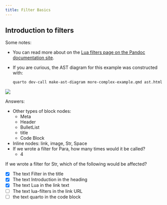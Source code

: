 ```yaml
---
title: Filter Basics
---
```


## Introduction to filters

Some notes:

*   You can read more about on the [Lua filters page on the Pandoc documentation site](https://pandoc.org/lua-filters.html).

*   If you are curious, the AST diagram for this example was constructed with:
    
    ```bash
    quarto dev-call make-ast-diagram more-complex-example.qmd ast.html
    ```

![](https://quarto.org/quarto.png)

Answers:

- Other types of block nodes:
    - Meta
    - Header
    - BulletList
    - title
    - Code Block
- Inline nodes: link, image, Str, Space
- If we wrote a filter for Para, how many times would it be called?
    - 4

If we wrote a filter for Str, which of the following would be affected?

- [x] The text Filter in the title
- [x] The text Introduction in the heading
- [x] The text Lua in the link text
- [ ] The text lua-filters in the link URL
- [ ] the text quarto in the code block
